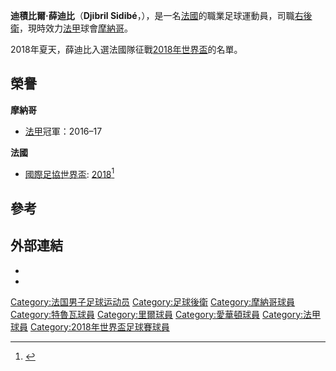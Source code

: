 {{noteTA
|G1=Football
|G2=laliga
|G3=UEFA
|T=zh-hans:吉布里尔·西迪贝;zh-hk:迪積比爾·薛迪比;zh-tw:迪布里勒·西迪貝;
|1=zh-hans:吉布里尔;zh-hk:迪積比爾;zh-tw:迪布里勒;
|2=zh-hans:西迪贝;zh-hk:薛迪比;zh-tw:西迪貝;
}}
{{Infobox football biography
| name = 迪積比爾·薛迪比<br />Djibril Sidibé
| image = Djibril_Sidibé.jpg
| fullname = Djibril Sidibé<ref name=Legion>{{cite journal |date=1 January 2019 |title=Décret du 31 décembre 2018 portant promotion et nomination |url=https://www.legifrance.gouv.fr/affichTexte.do?cidTexte=JORFTEXT000037909703 |journal=Journal officiel de la République française |volume=2019 |issue=0001 |page=6 |id=PRER1835394D |accessdate=11 January 2019 |archive-date=2019-07-13 |archive-url=https://web.archive.org/web/20190713073535/https://www.legifrance.gouv.fr/affichTexte.do?cidTexte=JORFTEXT000037909703 |dead-url=no }}</ref>
| birth_date = {{birth date and age|1992|7|29|df=y}}<ref name=FIFA>{{cite web |url=https://tournament.fifadata.com/documents/FWC/2018/pdf/FWC_2018_SQUADLISTS.PDF |title=FIFA World Cup Russia 2018: List of players: France |publisher=FIFA |format=PDF |page=11 |date=15 July 2018 |accessdate=11 January 2019 |archive-url=https://web.archive.org/web/20180619164139/https://tournament.fifadata.com/documents/FWC/2018/pdf/FWC_2018_SQUADLISTS.PDF |archive-date=2018-06-19 |dead-url=yes }}</ref>
| birth_place = 法國[[特鲁瓦|特鲁瓦]]
| height = 1.84 m<ref name=FIFA />
| currentclub = [[摩納哥體育會足球會|摩納哥]]
| clubnumber  = 19
| position = [[右後衛|右後衛]]
| youthyears1 = 2000–2010
| youthclubs1 = [[特魯瓦體育會|特魯瓦]]
| years1 = 2010–2012
| clubs1 = [[特魯瓦體育會|特魯瓦]]
| caps1  = 41
| goals1 = 1
| years2 = 2012–2016
| clubs2 = [[里爾奧林匹克體育會|里爾]]
| caps2  = 96
| goals2 = 7
| years3 = 2016–
| clubs3 = [[摩納哥體育會足球會|摩納哥]]
| caps3 = 115
| goals3 = 4
| years5 = 2019–2020
| clubs5 = → [[埃弗顿足球俱乐部|埃弗顿]] (外借)
| caps5 = 25
| goals5 = 0
| nationalyears1 = 2011–2013
| nationalteam1  = [[法國20歲以下國家足球隊|法國U20]]
| nationalcaps1  = 10
| nationalgoals1 = 0
| nationalyears2 = 2013
| nationalteam2  = [[法國21歲以下國家足球隊|法國U21]]
| nationalcaps2  = 1
| nationalgoals2 = 0
| nationalyears3 = 2016–
| nationalteam3  = [[法國國家足球隊|法國]]
| nationalcaps3  = 18
| nationalgoals3 = 1
| medaltemplates = 
{{Medal|Sport|男子[[足球|足球]]}}
{{Medal|Country|{{fb|FRA}}}}
{{Medal|Comp|[[國際足協世界盃|國際足協世界盃]]}}
{{Medal|W|[[2018年國際足協世界盃|2018 俄羅斯]]|}}
| club-update = 2021年8月21日
| ntupdate    = 2018年6月26日
}}
'''迪積比爾·薛迪比'''（'''Djibril Sidibé'''，{{bd|1992年|7月29日||}}），是一名[[法國|法國]]的職業足球運動員，司職[[右後衛|右後衛]]，現時效力[[法甲|法甲]]球會[[摩納哥體育會足球會|摩納哥]]。

2018年夏天，薛迪比入選法國隊征戰[[2018年世界盃|2018年世界盃]]的名單。

== 榮譽 ==
'''摩納哥'''
*[[法甲|法甲]]冠軍：2016–17

'''法國'''
* [[國際足協世界盃|國際足協世界盃]]: [[2018年世界盃|2018]]<ref>{{cite web|url=https://www.bbc.com/sport/football/44754965|title=France 4–2 Croatia|publisher=BBC|date=15 July 2018|access-date=15 July 2018|last=McNulty|first=Phil|archive-date=2019-03-28|archive-url=https://web.archive.org/web/20190328053254/https://www.bbc.com/sport/football/44754965|dead-url=no}}</ref>

==參考==
{{reflist}}

==外部連結==
* {{Lfpfr|first=Djibril|last=Sidibé}}
* {{leqstat|id=36033}}

{{摩納哥球員名單}}
{{2018年世界盃足球賽法國參賽名單}}

{{DEFAULTSORT:Sidibe, Djibril}}
[[Category:法国男子足球运动员|Category:法国男子足球运动员]]
[[Category:足球後衛|Category:足球後衛]]
[[Category:摩納哥球員|Category:摩納哥球員]]
[[Category:特魯瓦球員|Category:特魯瓦球員]]
[[Category:里爾球員|Category:里爾球員]]
[[Category:愛華頓球員|Category:愛華頓球員]]
[[Category:法甲球員|Category:法甲球員]]
[[Category:2018年世界盃足球賽球員|Category:2018年世界盃足球賽球員]]